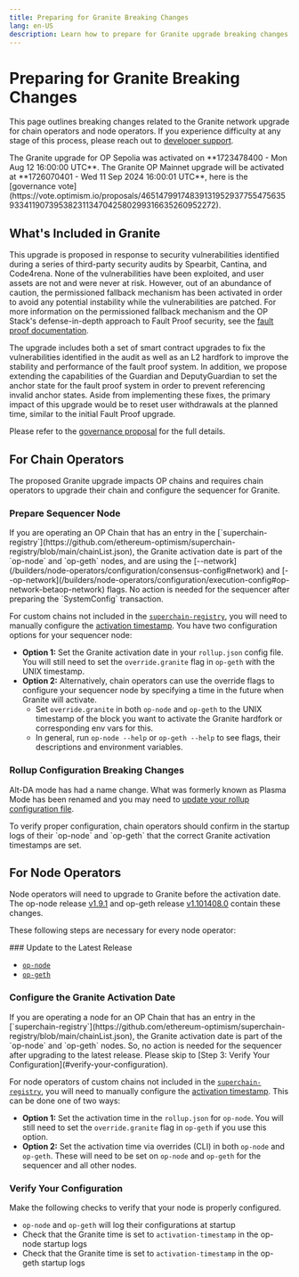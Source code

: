 ```yaml
---
title: Preparing for Granite Breaking Changes
lang: en-US
description: Learn how to prepare for Granite upgrade breaking changes.
---
```



# Preparing for Granite Breaking Changes

This page outlines breaking changes related to the Granite network upgrade for chain operators and node operators.
If you experience difficulty at any stage of this process, please reach out to [developer support](https://github.com/ethereum-optimism/developers/discussions).

<Callout type="info">
  The Granite upgrade for OP Sepolia was activated on **1723478400 - Mon Aug 12 16:00:00 UTC**.  The Granite OP Mainnet upgrade will be activated at **1726070401 - Wed 11 Sep 2024 16:00:01 UTC**, here is the [governance vote](https://vote.optimism.io/proposals/46514799174839131952937755475635933411907395382311347042580299316635260952272).
</Callout>

## What's Included in Granite

This upgrade is proposed in response to security vulnerabilities identified during a series of third-party security audits by Spearbit, Cantina, and Code4rena. None of the vulnerabilities have been exploited, and user assets are not and were never at risk. However, out of an abundance of caution, the permissioned fallback mechanism has been activated in order to avoid any potential instability while the vulnerabilities are patched. For more information on the permissioned fallback mechanism and the OP Stack's defense-in-depth approach to Fault Proof security, see the [fault proof documentation](https://docs.optimism.io/stack/protocol/fault-proofs/fp-security).

The upgrade includes both a set of smart contract upgrades to fix the vulnerabilities identified in the audit as well as an L2 hardfork to improve the stability and performance of the fault proof system. In addition, we propose extending the capabilities of the Guardian and DeputyGuardian to set the anchor state for the fault proof system in order to prevent referencing invalid anchor states. Aside from implementing these fixes, the primary impact of this upgrade would be to reset user withdrawals at the planned time, similar to the initial Fault Proof upgrade. 

Please refer to the [governance proposal](https://gov.optimism.io/t/upgrade-proposal-10-granite-network-upgrade/8733) for the full details.

## For Chain Operators

The proposed Granite upgrade impacts OP chains and requires chain operators to upgrade their chain and configure the sequencer for Granite.

<Steps>

  ### Prepare Sequencer Node

  <Callout type="warning">
    If you are operating an OP Chain that has an entry in the [`superchain-registry`](https://github.com/ethereum-optimism/superchain-registry/blob/main/chainList.json), the Granite activation date is part of the `op-node` and `op-geth` nodes, and are using the [--network](/builders/node-operators/configuration/consensus-config#network) and [--op-network](/builders/node-operators/configuration/execution-config#op-network-betaop-network) flags. No action is needed for the sequencer after preparing the `SystemConfig` transaction. 
  </Callout>

  For custom chains not included in the [`superchain-registry`](https://github.com/ethereum-optimism/superchain-registry/blob/main/chainList.json), you will need to manually configure the [activation timestamp](https://github.com/ethereum-optimism/superchain-registry/blob/main/superchain/configs/mainnet/superchain.toml). You have two configuration options for your sequencer node:

  *   **Option 1:** Set the Granite activation date in your `rollup.json`  config file. You will still need to set the `override.granite` flag in `op-geth` with the UNIX timestamp.
  *   **Option 2:** Alternatively, chain operators can use the override flags to configure your sequencer node by specifying a time in the future when Granite will activate.
      *   Set  `override.granite`  in both `op-node` and `op-geth` to the UNIX timestamp of the block you want to activate the Granite hardfork or corresponding env vars for this.
      *   In general, run `op-node --help` or `op-geth --help` to see flags, their descriptions and environment variables.

  ### Rollup Configuration Breaking Changes 
  
  Alt-DA mode has had a name change. What was formerly known as Plasma Mode has been renamed and you may need to [update your rollup configuration file](/builders/chain-operators/features/alt-da-mode#breaking-changes-renaming-plasma-mode-to-alt-da-mode).
</Steps>

<Callout type="info">
  To verify proper configuration, chain operators should confirm in the startup logs of their `op-node` and `op-geth` that the correct Granite activation timestamps are set.
</Callout>

## For Node Operators

Node operators will need to upgrade to Granite before the activation date. 
The op-node release [v1.9.1](https://github.com/ethereum-optimism/optimism/releases/tag/v1.9.1) 
and op-geth release [v1.101408.0](https://github.com/ethereum-optimism/op-geth/releases/tag/v1.101408.0) contain these changes.

These following steps are necessary for every node operator:

<Steps>
  ### Update to the Latest Release

  *   [`op-node`](https://github.com/ethereum-optimism/optimism/releases/tag/v1.9.1)
  *   [`op-geth`](https://github.com/ethereum-optimism/op-geth/releases/tag/v1.101408.0)

  ### Configure the Granite Activation Date

  <Callout type="warning">
    If you are operating a node for an OP Chain that has an entry in the [`superchain-registry`](https://github.com/ethereum-optimism/superchain-registry/blob/main/chainList.json), the Granite activation date is part of the `op-node` and `op-geth` nodes. So, no action is needed for the sequencer after upgrading to the latest release. Please skip to [Step 3: Verify Your Configuration](#verify-your-configuration).
  </Callout>

  For node operators of custom chains not included in the [`superchain-registry`](https://github.com/ethereum-optimism/superchain-registry/blob/main/chainList.json), you will need to manually configure the [activation timestamp](https://github.com/ethereum-optimism/superchain-registry/blob/main/superchain/configs/mainnet/superchain.toml). This can be done one of two ways:

  *   **Option 1:** Set the activation time in the `rollup.json` for `op-node`. You will still need to set the `override.granite` flag in `op-geth` if you use this option.
  *   **Option 2:** Set the activation time via overrides (CLI) in both `op-node` and `op-geth`. These will need to be set on `op-node` and `op-geth` for the sequencer and all other nodes.

  ### Verify Your Configuration

  Make the following checks to verify that your node is properly configured.

  *   `op-node` and `op-geth` will log their configurations at startup
  *   Check that the Granite time is set to `activation-timestamp` in the op-node startup logs
  *   Check that the Granite time is set to `activation-timestamp` in the op-geth startup logs
</Steps>
